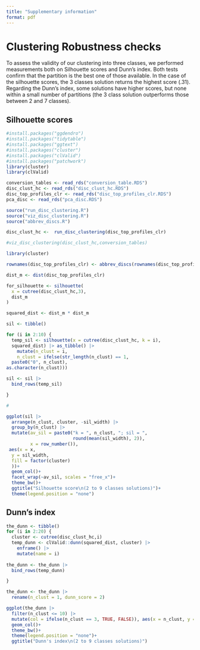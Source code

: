 ```yaml
---
title: "Supplementary information"
format: pdf
---
```


# Clustering Robustness checks

To assess the validity of our clustering into three classes, we performed measurements both on Silhouette scores and Dunn's index. 
Both tests confirm that the partition is the best one of those available.
In the case of the silhouette scores, the 3 classes solution returns the highest score (.31). 
Regarding the Dunn's index, some solutions have higher scores, but none within a small number of partitions (the 3 class solution outperforms those between 2 and 7 classes).

## Silhouette scores

```r

#install.packages("ggdendro")
#install.packages("tidytable")
#install.packages("ggtext")
#install.packages("cluster")
#install.packages("clValid")
#install.packages("patchwork")
library(cluster)
library(clValid)

conversion_tables <- read_rds("conversion_table.RDS")
disc_clust_hc <- read_rds("disc_clust_hc.RDS")
disc_top_profiles_clr <- read_rds("disc_top_profiles_clr.RDS")
pca_disc <- read_rds("pca_disc.RDS")

source("run_disc_clustering.R")
source("viz_disc_clustering.R")
source("abbrev_discs.R")

disc_clust_hc <-  run_disc_clustering(disc_top_profiles_clr)

#viz_disc_clustering(disc_clust_hc,conversion_tables)

library(cluster)

rownames(disc_top_profiles_clr) <- abbrev_discs(rownames(disc_top_profiles_clr))

dist_m <- dist(disc_top_profiles_clr)

for_silhouette <- silhouette(
  x = cutree(disc_clust_hc,3),
  dist_m
)

squared_dist <- dist_m * dist_m

sil <- tibble()

for (i in 2:10) {
  temp_sil <- silhouette(x = cutree(disc_clust_hc, k = i),
  squared_dist) |> as_tibble() |> 
    mutate(n_clust = i,
    n_clust = ifelse(str_length(n_clust) == 1, 
  paste0("0", n_clust),
as.character(n_clust)))

sil <- sil |> 
  bind_rows(temp_sil)

}

# 


```


```r
ggplot(sil |> 
  arrange(n_clust, cluster, -sil_width) |> 
  group_by(n_clust) |> 
  mutate(av_sil = paste0("k = ", n_clust, "; sil = ",
                         round(mean(sil_width), 2)),
         x = row_number()),
 aes(x = x,
  y = sil_width,
  fill = factor(cluster)
  ))+
  geom_col()+
  facet_wrap(~av_sil, scales = "free_x")+
  theme_bw()+
  ggtitle("Silhouette score\n(2 to 9 classes solutions)")+
  theme(legend.position = "none")
```

## Dunn's index

```r

the_dunn <- tibble()
for (i in 2:20) {
  cluster <- cutree(disc_clust_hc,i)
  temp_dunn <- clValid::dunn(squared_dist, cluster) |> 
    enframe() |> 
    mutate(name = i)
  
the_dunn <- the_dunn |> 
  bind_rows(temp_dunn)

}

the_dunn <- the_dunn |> 
  rename(n_clust = 1, dunn_score = 2)

```


```r

ggplot(the_dunn |>
  filter(n_clust <= 10) |>
  mutate(col = ifelse(n_clust == 3, TRUE, FALSE)), aes(x = n_clust, y = dunn_score, fill = col))+
  geom_col()+
  theme_bw()+
  theme(legend.position = "none")+
  ggtitle("Dunn's index\n(2 to 9 classes solutions)")


```

